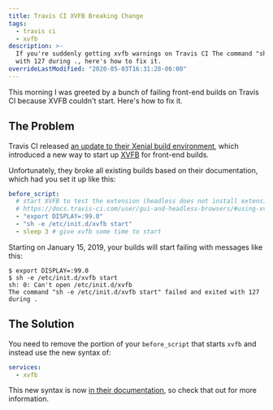 ```yaml
---
title: Travis CI XVFB Breaking Change
tags:
  - travis ci
  - xvfb
description: >-
  If you're suddenly getting xvfb warnings on Travis CI The command "sh -e /etc/init.d/xvfb start" failed and exited
  with 127 during ., here's how to fix it.
overrideLastModified: "2020-05-03T16:31:28-06:00"
---
```


This morning I was greeted by a bunch of failing front-end builds on Travis CI because XVFB couldn't start. Here's how
to fix it.

## The Problem

Travis CI released
[an update to their Xenial build environment](https://changelog.travis-ci.com/ubuntu-xenial-16-04-build-environment-update-86123),
which introduced a new way to start up [XVFB](https://en.wikipedia.org/wiki/Xvfb) for front-end builds.

Unfortunately, they broke all existing builds based on their documentation, which had you set it up like this:

```yaml
before_script:
  # start XVFB to test the extension (headless does not install extensions fully)
  # https://docs.travis-ci.com/user/gui-and-headless-browsers/#using-xvfb-to-run-tests-that-require-a-gui
  - "export DISPLAY=:99.0"
  - "sh -e /etc/init.d/xvfb start"
  - sleep 3 # give xvfb some time to start
```

Starting on January 15, 2019, your builds will start failing with messages like this:

```console
$ export DISPLAY=:99.0
$ sh -e /etc/init.d/xvfb start
sh: 0: Can't open /etc/init.d/xvfb
The command "sh -e /etc/init.d/xvfb start" failed and exited with 127 during .
```

## The Solution

You need to remove the portion of your `before_script` that starts `xvfb` and instead use the new syntax of:

```yaml
services:
  - xvfb
```

This new syntax is now
[in their documentation](https://docs.travis-ci.com/user/gui-and-headless-browsers/#using-xvfb-to-run-tests-that-require-a-gui),
so check that out for more information.
